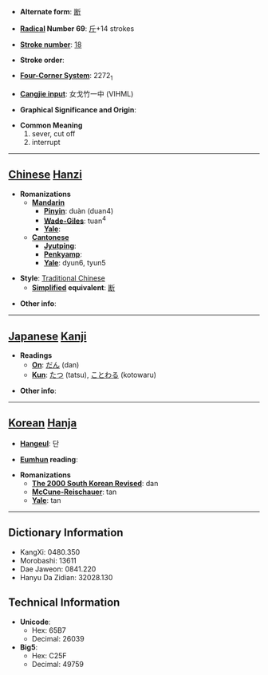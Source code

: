 * '''Alternate form''': [[断]]

* '''[[Wiktionary:Chinese radical index| Radical]] Number 69''': [[Wiktionary:Chinese radical index 斤|斤]]+14 strokes

* '''[[Wiktionary:Chinese total strokes index|Stroke number]]''': [[Wiktionary:Chinese total strokes index 18|18]]

* '''Stroke order''': 

* '''[[Wiktionary:Chinese four corner index|Four-Corner System]]''': 2272<sub>1</sub>

* '''[[Wiktionary:Chinese Cangjie index|Cangjie input]]''': 女戈竹一中 (VIHML)

* '''Graphical Significance and Origin''': 

* '''Common Meaning'''
*#sever, cut off
*# interrupt


----

== [[Chinese]] [[Hanzi]] ==

* '''Romanizations'''
** '''[[Mandarin]]'''
*** '''[[Pinyin]]''': duàn (duan4)
*** '''[[Wade-Giles]]''': tuan<sup>4</sup>
*** '''[[Yale]]''': 
** '''[[Cantonese]]'''
*** '''[[Jyutping]]''':
*** '''[[Penkyamp]]''': 
*** '''[[Yale]]''': dyun6, tyun5

* '''Style''': [[Traditional Chinese]] 
** '''[[Simplified Chinese|Simplified]] equivalent''': [[断]]

* '''Other info''': 

----

== [[Japanese]] [[Kanji]] ==

* '''Readings'''
** '''[[On]]''': [[だん]] (dan)
** '''[[Kun]]''': [[たつ]] (tatsu), [[ことわる]] (kotowaru)

* '''Other info''':  

----

== [[Korean]] [[Hanja]] ==

* '''[[Hangeul]]''': 단

* '''[[Eumhun]] reading''': 

* '''Romanizations'''
** '''[[The 2000 South Korean Revised Romanization|The 2000 South Korean Revised]]''': dan
** '''[[McCune-Reischauer]]''': tan
** '''[[Yale]]''': tan

----

== Dictionary Information ==

* KangXi: 0480.350
* Morobashi: 13611
* Dae Jaweon: 0841.220
* Hanyu Da Zidian: 32028.130

== Technical Information ==

* '''Unicode''':
** Hex: 65B7
** Decimal: 26039
* '''Big5''':
** Hex: C25F
** Decimal: 49759